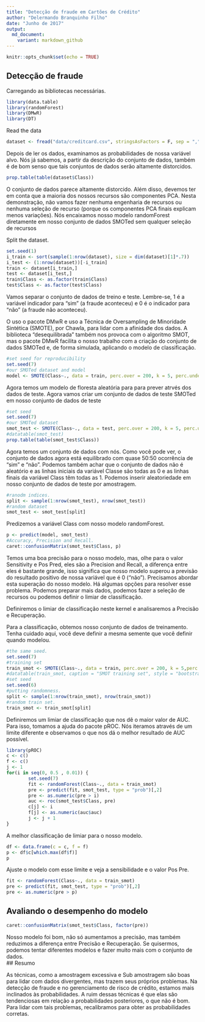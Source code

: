 ```yaml
---
title: "Detecção de fraude em Cartões de Crédito"
author: "Delermando Branquinho Filho"
date: "Junho de 2017"
output: 
  md_document:
    variant: markdown_github
---
```

        
```r
knitr::opts_chunk$set(echo = TRUE)
```
## Detecção de fraude

Carregando as bibliotecas necessárias.


```r
library(data.table)
library(randomForest)
library(DMwR)
library(DT)
```

Read the data
```r
dataset <- fread("data/creditcard.csv", stringsAsFactors = F, sep = ",", header =T)
```

Depois de ler os dados, examinamos as probabilidades de nossa variável alvo. Nós já sabemos, a partir da descrição do conjunto de dados, também é de bom senso que tais conjuntos de dados serão altamente distorcidos.

```r
prop.table(table(dataset$Class))
```

O conjunto de dados parece altamente distorcido. Além disso, devemos ter em conta que a maioria dos nossos recursos são componentes PCA. Nesta demonstração, não vamos fazer nenhuma engenharia de recursos ou nenhuma seleção de recurso (porque os componentes PCA finais explicam menos variações). Nós encaixamos nosso modelo randomForest diretamente em nosso conjunto de dados SMOTed sem qualquer seleção de recursos


Split the dataset.
```r
set.seed(1)
i_train <- sort(sample(1:nrow(dataset), size = dim(dataset)[1]*.7))
i_test <- (1:nrow(dataset))[-i_train]
train <- dataset[i_train,]
test <- dataset[i_test,]
train$Class <- as.factor(train$Class)
test$Class <- as.factor(test$Class)
```

Vamos separar o conjunto de dados de treino e teste. Lembre-se, 1 é a variável indicador para "sim" (a fraude aconteceu) e 0 é o indicador para "não" (a fraude não aconteceu).

O uso o pacote DMwR e uso a Técnica de Oversampling de Minoridade Sintética (SMOTE), por Chawla, para lidar com a afinidade dos dados. A biblioteca "desequilibrada" também nos provoca com o algoritmo SMOT, mas o pacote DMwR facilita o nosso trabalho com a criação do conjunto de dados SMOTed e, de forma simulada, aplicando o modelo de classificação.

```r
#set seed for reproducibility
set.seed(7)
#our SMOTed dataset and model
model <- SMOTE(Class~., data = train, perc.over = 200, k = 5, perc.under = 200, learner = "randomForest")
```

Agora temos um modelo de floresta aleatória para para prever atrvés dos dados de teste. Agora vamos criar um conjunto de dados de teste SMOTed em nosso conjunto de dados de teste

```r
#set seed
set.seed(7)
#our SMOTed dataset
smot_test <- SMOTE(Class~., data = test, perc.over = 200, k = 5, perc.under = 200)
#datatable(smot_test)
prop.table(table(smot_test$Class))
```

Agora temos um conjunto de dados com nós. Como você pode ver, o conjunto de dados agora está equilibrado com quase 50:50 ocorrência de "sim" e "não". Podemos também achar que o conjunto de dados não é aleatório e as linhas iniciais da variável Classe são todas as 0 e as linhas finais da variável Class têm todas as 1. Podemos inserir aleatoriedade em nosso conjunto de dados de teste por amostragem.

```r
#ranodm indices.
split <- sample(1:nrow(smot_test), nrow(smot_test))
#random dataset
smot_test <- smot_test[split]
```

Predizemos a variável Class com nosso modelo randomForest.

```r
p <- predict(model, smot_test)
#Accuracy, Precision and Recall.
caret::confusionMatrix(smot_test$Class, p)
```

Temos uma boa precisão para o nosso modelo, mas, olhe para o valor Sensitivity e Pos Pred, eles são a Precision and Recall, a diferença entre eles é bastante grande, isso significa que nosso modelo superou a previsão do resultado positivo de nossa variável que é 0 ("não"). Precisamos abordar esta superação do nosso modelo. Há algumas opções para resolver esse problema. Podemos preparar mais dados, podemos fazer a seleção de recursos ou podemos definir o limiar de classificação.

Definiremos o limiar de classificação neste kernel e analisaremos a Precisão e Recuperação.

Para a classificação, obtemos nosso conjunto de dados de treinamento. Tenha cuidado aqui, você deve definir a mesma semente que você definir quando modelou.

```r
#the same seed.
set.seed(7)
#training set
train_smot <- SMOTE(Class~., data = train, perc.over = 200, k = 5,perc.under = 200)
#datatable(train_smot, caption = "SMOT training set", style = "bootstrap", selection = list(mode = "multiple", selected = c(1:5, 31), target = "column"))
#set seed
set.seed(6)
#putting randomness.
split <- sample(1:nrow(train_smot), nrow(train_smot))
#random train set.
train_smot <- train_smot[split]
```


Definiremos um limiar de classificação que nos dê o maior valor de AUC. Para isso, tomamos a ajuda do pacote pROC. Nós iteramos através de um limite diferente e observamos o que nos dá o melhor resultado de AUC possível.

```r
library(pROC)
c <- c()
f <- c()
j <- 1
for(i in seq(0, 0.5 , 0.01)) {
        set.seed(7)
        fit <- randomForest(Class~., data = train_smot)
        pre <- predict(fit, smot_test, type = "prob")[,2]
        pre <- as.numeric(pre > i)
        auc <- roc(smot_test$Class, pre)
        c[j] <- i
        f[j] <- as.numeric(auc$auc)
        j <- j + 1
}
```

A melhor classificação de limiar para o nosso modelo.

```r
df <- data.frame(c = c, f = f)
p <- df$c[which.max(df$f)]
p
```

Ajuste o modelo com esse limite e veja a sensibilidade e o valor Pos Pre.

```r
fit <- randomForest(Class~., data = train_smot)
pre <- predict(fit, smot_test, type = "prob")[,2]
pre <- as.numeric(pre > p)
```

## Avaliando o desempenho do modelo

```r
caret::confusionMatrix(smot_test$Class, factor(pre))
```

Nosso modelo foi bom, não só aumentamos a precisão, mas também reduzimos a diferença entre Precisão e Recuperação. Se quisermos, podemos tentar diferentes modelos e fazer muito mais com o conjunto de dados.                                                                                                                                                                   
## Resumo

As técnicas, como a amostragem excessiva e Sub amostragem são boas para lidar com dados divergentes, mas trazem seus próprios problemas. Na detecção de fraude e no gerenciamento de risco de crédito, estamos mais inclinados às probabilidades. A ruim dessas técnicas é que elas são tendenciosas em relação a probabilidades posteriores, o que não é bom. Para lidar com tais problemas, recalibramos para obter as probabilidades corretas. 


